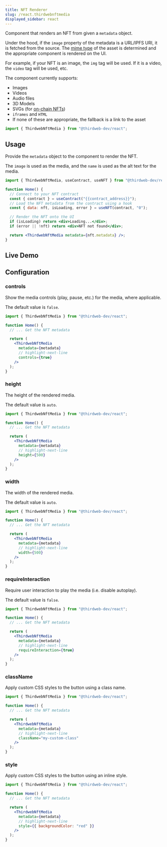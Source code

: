 ---
title: NFT Renderer
slug: /react.thirdwebnftmedia
displayed_sidebar: react
---


Component that renders an NFT from given a `metadata` object.

Under the hood, if the `image` property of the metadata is a URL/IPFS URI, it is fetched from the source.
The [mime type](https://developer.mozilla.org/en-US/docs/Web/HTTP/Basics_of_HTTP/MIME_types) of the
asset is determined and the appropriate component is rendered on the UI.

For example, if your NFT is an image, the `img` tag will be used. If it is a video, the `video` tag will be used, etc.

The component currently supports:

- Images
- Videos
- Audio files
- 3D Models
- SVGs (for [on-chain NFTs](https://blog.thirdweb.com/guides/how-to-create-on-chain-nfts-with-thirdweb/))
- `iframes` and `HTML`
- If none of these are appropriate, the fallback is a link to the asset

```jsx
import { ThirdwebNftMedia } from "@thirdweb-dev/react";
```

## Usage

Provide the `metadata` object to the component to render the NFT.

The `image` is used as the media, and the `name` is used as the alt text for the media.

```jsx
import { ThirdwebNftMedia, useContract, useNFT } from "@thirdweb-dev/react";

function Home() {
  // Connect to your NFT contract
  const { contract } = useContract("{{contract_address}}");
  // Load the NFT metadata from the contract using a hook
  const { data: nft, isLoading, error } = useNFT(contract, "0");

  // Render the NFT onto the UI
  if (isLoading) return <div>Loading...</div>;
  if (error || !nft) return <div>NFT not found</div>;

  return <ThirdwebNftMedia metadata={nft.metadata} />;
}
```

## Live Demo

<ThirdwebNftMediaEditor />

## Configuration

### controls

Show the media controls (play, pause, etc.) for the media, where applicable.

The default value is `false`.

```jsx
import { ThirdwebNftMedia } from "@thirdweb-dev/react";

function Home() {
  // ... Get the NFT metadata

  return (
    <ThirdwebNftMedia
      metadata={metadata}
      // highlight-next-line
      controls={true}
    />
  );
}
```

### height

The height of the rendered media.

The default value is `auto`.

```jsx
import { ThirdwebNftMedia } from "@thirdweb-dev/react";

function Home() {
  // ... Get the NFT metadata

  return (
    <ThirdwebNftMedia
      metadata={metadata}
      // highlight-next-line
      height={500}
    />
  );
}
```

### width

The width of the rendered media.

The default value is `auto`.

```jsx
import { ThirdwebNftMedia } from "@thirdweb-dev/react";

function Home() {
  // ... Get the NFT metadata

  return (
    <ThirdwebNftMedia
      metadata={metadata}
      // highlight-next-line
      width={500}
    />
  );
}
```

### requireInteraction

Require user interaction to play the media (i.e. disable autoplay).

The default value is `false`.

```jsx
import { ThirdwebNftMedia } from "@thirdweb-dev/react";

function Home() {
  // ... Get the NFT metadata

  return (
    <ThirdwebNftMedia
      metadata={metadata}
      // highlight-next-line
      requireInteraction={true}
    />
  );
}
```

### className

Apply custom CSS styles to the button using a class name.

```jsx
import { ThirdwebNftMedia } from "@thirdweb-dev/react";

function Home() {
  // ... Get the NFT metadata

  return (
    <ThirdwebNftMedia
      metadata={metadata}
      // highlight-next-line
      className="my-custom-class"
    />
  );
}
```

### style

Apply custom CSS styles to the button using an inline style.

```jsx
import { ThirdwebNftMedia } from "@thirdweb-dev/react";

function Home() {
  // ... Get the NFT metadata

  return (
    <ThirdwebNftMedia
      metadata={metadata}
      // highlight-next-line
      style={{ backgroundColor: "red" }}
    />
  );
}
```

